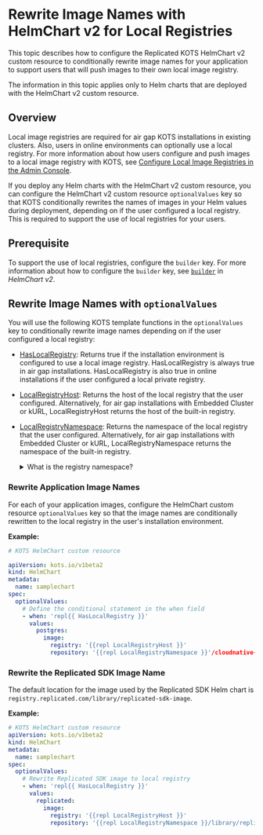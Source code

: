 # Rewrite Image Names with HelmChart v2 for Local Registries

This topic describes how to configure the Replicated KOTS HelmChart v2 custom resource to conditionally rewrite image names for your application to support users that will push images to their own local image registry.

The information in this topic applies only to Helm charts that are deployed with the HelmChart v2 custom resource.

## Overview

Local image registries are required for air gap KOTS installations in existing clusters. Also, users in online environments can optionally use a local registry. For more information about how users configure and push images to a local image registry with KOTS, see [Configure Local Image Registries in the Admin Console](/enterprise/image-registry-settings).

If you deploy any Helm charts with the HelmChart v2 custom resource, you can configure the HelmChart v2 custom resource `optionalValues` key so that KOTS conditionally rewrites the names of images in your Helm values during deployment, depending on if the user configured a local registry. This is required to support the use of local registries for your users.

## Prerequisite

To support the use of local registries, configure the `builder` key. For more information about how to configure the `builder` key, see [`builder`](/reference/custom-resource-helmchart-v2#builder) in _HelmChart v2_.

## Rewrite Image Names with `optionalValues`

You will use the following KOTS template functions in the `optionalValues` key to conditionally rewrite image names depending on if the user configured a local registry:
* [HasLocalRegistry](/reference/template-functions-config-context#haslocalregistry): Returns true if the installation environment is configured to use a local image registry. HasLocalRegistry is always true in air gap installations. HasLocalRegistry is also true in online installations if the user configured a local private registry.
* [LocalRegistryHost](/reference/template-functions-config-context#localregistryhost): Returns the host of the local registry that the user configured. Alternatively, for air gap installations with Embedded Cluster or kURL, LocalRegistryHost returns the host of the built-in registry.
* [LocalRegistryNamespace](/reference/template-functions-config-context#localregistrynamespace): Returns the namespace of the local registry that the user configured. Alternatively, for air gap installations with Embedded Cluster or kURL, LocalRegistryNamespace returns the namespace of the built-in registry.

    <details>
    <summary>What is the registry namespace?</summary>
    
    The registry namespace is the path between the registry and the image name. For example, `images.yourcompany.com/namespace/image:tag`.
    </details>

### Rewrite Application Image Names

For each of your application images, configure the HelmChart custom resource `optionalValues` key so that the image names are conditionally rewritten to the local registry in the user's installation environment.

**Example:**

```yaml
# KOTS HelmChart custom resource

apiVersion: kots.io/v1beta2
kind: HelmChart
metadata:
  name: samplechart
spec:
  optionalValues:
    # Define the conditional statement in the when field
    - when: 'repl{{ HasLocalRegistry }}'
      values:
        postgres:
          image:
            registry: '{{repl LocalRegistryHost }}'
            repository: '{{repl LocalRegistryNamespace }}'/cloudnative-pg/cloudnative-pg
```  

### Rewrite the Replicated SDK Image Name

The default location for the image used by the Replicated SDK Helm chart is `registry.replicated.com/library/replicated-sdk-image`. 

**Example:**

```yaml
# KOTS HelmChart custom resource
apiVersion: kots.io/v1beta2
kind: HelmChart
metadata:
  name: samplechart
spec:
  optionalValues:
    # Rewrite Replicated SDK image to local registry
    - when: 'repl{{ HasLocalRegistry }}'
      values:
        replicated:
          image:
            registry: '{{repl LocalRegistryHost }}'
            repository: '{{repl LocalRegistryNamespace }}/library/replicated-sdk-image'
``` 
